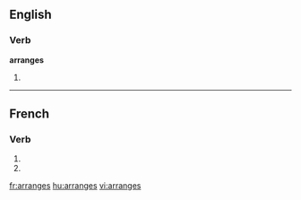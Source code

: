 {{also|arrangés}}
==English==

===Verb===
'''arranges'''

# {{third-person singular of|[[arrange]]}}

----

==French==

===Verb===
{{fr-verb-form}}

# {{form of|[[second-person|Second-person]] [[singular]] [[present indicative]]|arranger|lang=French}}
# {{form of|Second-person singular [[present subjunctive]]|arranger|lang=French}}

[[fr:arranges]]
[[hu:arranges]]
[[vi:arranges]]